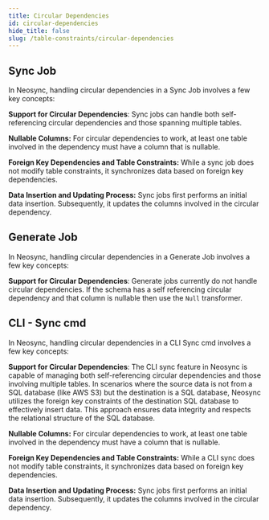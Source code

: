 ```yaml
---
title: Circular Dependencies
id: circular-dependencies
hide_title: false
slug: /table-constraints/circular-dependencies
---
```


## Sync Job

In Neosync, handling circular dependencies in a Sync Job involves a few key concepts:

**Support for Circular Dependencies**: Sync jobs can handle both self-referencing circular dependencies and those spanning multiple tables.

**Nullable Columns:** For circular dependencies to work, at least one table involved in the dependency must have a column that is nullable.

**Foreign Key Dependencies and Table Constraints:** While a sync job does not modify table constraints, it synchronizes data based on foreign key dependencies.

**Data Insertion and Updating Process:** Sync jobs first performs an initial data insertion. Subsequently, it updates the columns involved in the circular dependency.

## Generate Job

In Neosync, handling circular dependencies in a Generate Job involves a few key concepts:

**Support for Circular Dependencies**: Generate jobs currently do not handle circular dependencies. If the schema has a self referencing circular dependency and that column is nullable then use the `Null` transformer.

## CLI - Sync cmd

In Neosync, handling circular dependencies in a CLI Sync cmd involves a few key concepts:

**Support for Circular Dependencies**: The CLI sync feature in Neosync is capable of managing both self-referencing circular dependencies and those involving multiple tables.
In scenarios where the source data is not from a SQL database (like AWS S3) but the destination is a SQL database, Neosync utilizes the foreign key constraints of the destination
SQL database to effectively insert data. This approach ensures data integrity and respects the relational structure of the SQL database.

**Nullable Columns:** For circular dependencies to work, at least one table involved in the dependency must have a column that is nullable.

**Foreign Key Dependencies and Table Constraints:** While a CLI sync does not modify table constraints, it synchronizes data based on foreign key dependencies.

**Data Insertion and Updating Process:** Sync jobs first performs an initial data insertion. Subsequently, it updates the columns involved in the circular dependency.
